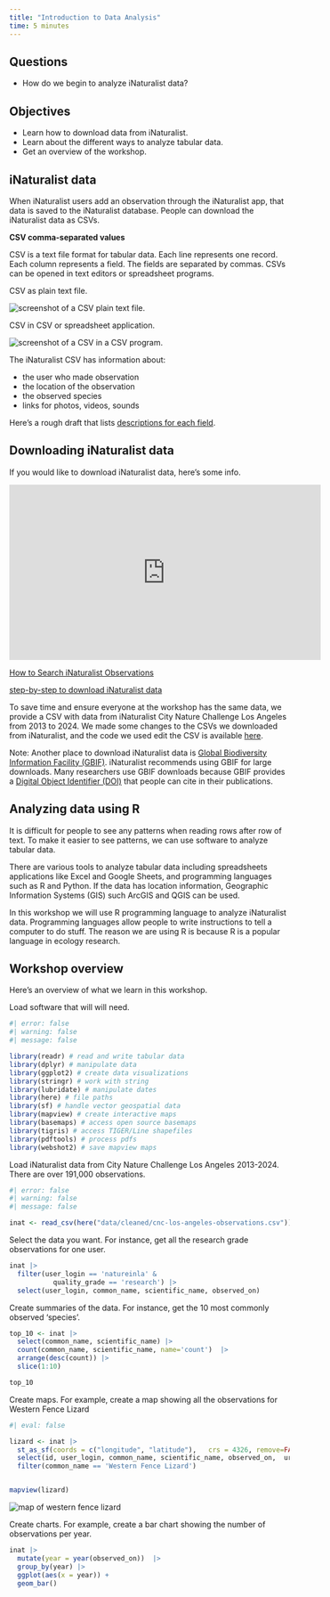 ```yaml
---
title: "Introduction to Data Analysis"
time: 5 minutes
---
```


::: summary
## Questions

-   How do we begin to analyze iNaturalist data?

## Objectives

-   Learn how to download data from iNaturalist.
-   Learn about the different ways to analyze tabular data.
-   Get an overview of the workshop.
:::

## iNaturalist data

When iNaturalist users add an observation through the iNaturalist app, that data is saved to the iNaturalist database. People can download the iNaturalist data as CSVs.

::: callout-note
**CSV comma-separated values**

CSV is a text file format for tabular data. Each line represents one record. Each column represents a field. The fields are separated by commas. CSVs can be opened in text editors or spreadsheet programs.

CSV as plain text file.

![](images/csv_text.png){alt="screenshot of a CSV plain text file."}

CSV in CSV or spreadsheet application.

![](images/csv_software.png){alt="screenshot of a CSV in a CSV program."}
:::

The iNaturalist CSV has information about:

-   the user who made observation
-   the location of the observation
-   the observed species
-   links for photos, videos, sounds

Here's a rough draft that lists [descriptions for each field](https://docs.google.com/spreadsheets/d/1mrRY_sy8MmGmwzoNSexahHC54e3q-ZAy1vJl_FIsKrY/edit?gid=0#gid=0).

## Downloading iNaturalist data

If you would like to download iNaturalist data, here's some info.

<iframe width="560" height="315" src="https://www.youtube.com/embed/wBH7RZAklYU?si=ggo4eHQGKHcq9D1G&amp;controls=0" title="YouTube video player" frameborder="0" allow="accelerometer; autoplay; clipboard-write; encrypted-media; gyroscope; picture-in-picture; web-share" referrerpolicy="strict-origin-when-cross-origin" allowfullscreen>

</iframe>

[How to Search iNaturalist Observations](https://help.inaturalist.org/en/support/solutions/articles/151000169670)

[step-by-step to download iNaturalist data](https://gsmit.org/wp-content/uploads/2021/04/inaturalist_data_walkthrough.pdf)

To save time and ensure everyone at the workshop has the same data, we provide a CSV with data from iNaturalist City Nature Challenge Los Angeles from 2013 to 2024. We made some changes to the CSVs we downloaded from iNaturalist, and the code we used edit the CSV is available [here](cleaning-data.qmd).

Note: Another place to download iNaturalist data is [Global Biodiversity Information Facility (GBIF)](https://www.gbif.org). iNaturalist recommends using GBIF for large downloads. Many researchers use GBIF downloads because GBIF provides a [Digital Object Identifier (DOI)](https://www.doi.org) that people can cite in their publications.

## Analyzing data using R

It is difficult for people to see any patterns when reading rows after row of text. To make it easier to see patterns, we can use software to analyze tabular data.

There are various tools to analyze tabular data including spreadsheets applications like Excel and Google Sheets, and programming languages such as R and Python. If the data has location information, Geographic Information Systems (GIS) such ArcGIS and QGIS can be used.

In this workshop we will use R programming language to analyze iNaturalist data. Programming languages allow people to write instructions to tell a computer to do stuff. The reason we are using R is because R is a popular language in ecology research.

## Workshop overview

Here's an overview of what we learn in this workshop.

Load software that will will need.

```r
#| error: false
#| warning: false
#| message: false

library(readr) # read and write tabular data
library(dplyr) # manipulate data
library(ggplot2) # create data visualizations
library(stringr) # work with string
library(lubridate) # manipulate dates
library(here) # file paths
library(sf) # handle vector geospatial data
library(mapview) # create interactive maps
library(basemaps) # access open source basemaps
library(tigris) # access TIGER/Line shapefiles
library(pdftools) # process pdfs
library(webshot2) # save mapview maps
```

Load iNaturalist data from City Nature Challenge Los Angeles 2013-2024. There are over 191,000 observations.

```r
#| error: false
#| warning: false
#| message: false

inat <- read_csv(here("data/cleaned/cnc-los-angeles-observations.csv"))
```

Select the data you want. For instance, get all the research grade observations for one user.

```r
inat |>
  filter(user_login == 'natureinla' & 
           quality_grade == 'research') |>
  select(user_login, common_name, scientific_name, observed_on)
```

Create summaries of the data. For instance, get the 10 most commonly observed 'species'.

```r

top_10 <- inat |>
  select(common_name, scientific_name) |>
  count(common_name, scientific_name, name='count')  |>
  arrange(desc(count)) |>
  slice(1:10)

top_10
```

Create maps. For example, create a map showing all the observations for Western Fence Lizard

```r
#| eval: false

lizard <- inat |>
  st_as_sf(coords = c("longitude", "latitude"),   crs = 4326, remove=FALSE) |>
  select(id, user_login, common_name, scientific_name, observed_on,  url, longitude, latitude, geometry) |>
  filter(common_name == 'Western Fence Lizard')


mapview(lizard)
```

![](images/mapview/intro-data-analysis/map_of_western_fence_lizard.png){alt="map of western fence lizard"}

Create charts. For example, create a bar chart showing the number of observations per year.

```r

inat |>
  mutate(year = year(observed_on))  |>
  group_by(year) |>
  ggplot(aes(x = year)) +
  geom_bar()

```
